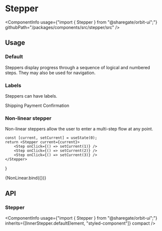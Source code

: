 
<Meta
    title="Components/Stepper"
    id="stepper"
/>

# Stepper

<ComponentInfo
    usage={"import { Stepper } from \"@sharegate/orbit-ui\";"}
    githubPath="/packages/components/src/stepper/src"
/>

## Usage

### Default

Steppers display progress through a sequence of logical and numbered steps. They may also be used for navigation.

<Preview>
    <Story name="default">
        <Stepper current={2}>
            <Step />
            <Step />
            <Step />
        </Stepper>
    </Story>
</Preview>

### Labels

Steppers can have labels.

<Preview>
    <Story name="label">
        <Stepper current={2}>
            <Step>Shipping</Step>
            <Step>Payment</Step>
            <Step>Confirmation</Step>
        </Stepper>
    </Story>
</Preview>

### Non-linear stepper

Non-linear steppers allow the user to enter a multi-step flow at any point.

    const [current, setCurrent] = useState(0);
    return <Stepper current={current}>
        <Step onClick={() => setCurrent(1)} />
        <Step onClick={() => setCurrent(2)} />
        <Step onClick={() => setCurrent(3)} />
    </Stepper>
}

<Preview>
    <Story name="non-linear">
        {NonLinear.bind({})}
    </Story>
</Preview>

## API

### Stepper

<ComponentInfo
    usage={"import { Stepper } from \"@sharegate/orbit-ui\";"}
    inherits={[InnerStepper.defaultElement, "styled-component"]}
    compact
/>

<ArgsTable of={InnerStepper} sort="alpha" />
